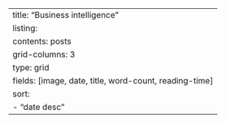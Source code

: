 ---
title: "Business intelligence"
listing:
  contents: posts
  grid-columns: 3
  type: grid
  fields: [image, date, title, word-count, reading-time]
  sort:
    - "date desc"
---